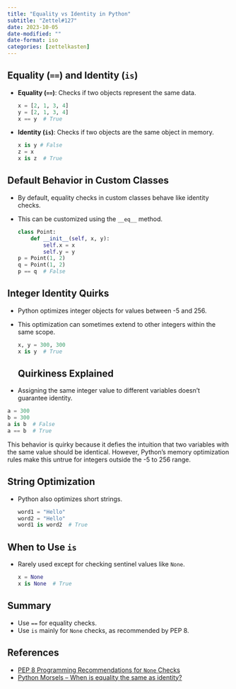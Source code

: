 ```yaml
---
title: "Equality vs Identity in Python"
subtitle: "Zettel#127"
date: 2023-10-05
date-modified: ""
date-format: iso
categories: [zettelkasten]
---
```

## Equality (`==`) and Identity (`is`)

* **Equality (`==`)**: Checks if two objects represent the same data.

  ```python
  x = [2, 1, 3, 4]
  y = [2, 1, 3, 4]
  x == y  # True
  ```

* **Identity (`is`)**: Checks if two objects are the same object in memory.

  ```python
  x is y # False
  z = x
  x is z  # True
  ```

## Default Behavior in Custom Classes

* By default, equality checks in custom classes behave like identity checks.
* This can be customized using the `__eq__` method.

  ```python
  class Point:
      def __init__(self, x, y):
          self.x = x
          self.y = y
  p = Point(1, 2)
  q = Point(1, 2)
  p == q  # False
  ```

## Integer Identity Quirks

* Python optimizes integer objects for values between -5 and 256.
* This optimization can sometimes extend to other integers within the same scope.

  ```python
  x, y = 300, 300
  x is y  # True
  ```
## Quirkiness Explained

* Assigning the same integer value to different variables doesn't guarantee identity.

```python
a = 300
b = 300
a is b  # False
a == b  # True
```
This behavior is quirky because it defies the intuition that two variables with the same value should be identical. However, Python's memory optimization rules make this untrue for integers outside the -5 to 256 range.

## String Optimization

* Python also optimizes short strings.

  ```python
  word1 = "Hello"
  word2 = "Hello"
  word1 is word2  # True
  ```

## When to Use `is`

* Rarely used except for checking sentinel values like `None`.

  ```python
  x = None
  x is None  # True
  ```

## Summary

* Use `==` for equality checks.
* Use `is` mainly for `None` checks, as recommended by PEP 8.

## References

* [PEP 8 Programming Recommendations for `None` Checks](https://www.python.org/dev/peps/pep-0008/#programming-recommendations)
* [Python Morsels – When is equality the same as identity?](https://www.pythonmorsels.com/when-is-equality-the-same-as-identity/)
